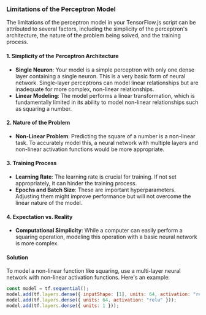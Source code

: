 ### Limitations of the Perceptron Model

The limitations of the perceptron model in your TensorFlow.js script can be attributed to several factors, including the simplicity of the perceptron's architecture, the nature of the problem being solved, and the training process.

#### 1. Simplicity of the Perceptron Architecture

- **Single Neuron**: Your model is a simple perceptron with only one dense layer containing a single neuron. This is a very basic form of neural network. Single-layer perceptrons can model linear relationships but are inadequate for more complex, non-linear relationships.
- **Linear Modeling**: The model performs a linear transformation, which is fundamentally limited in its ability to model non-linear relationships such as squaring a number.

#### 2. Nature of the Problem

- **Non-Linear Problem**: Predicting the square of a number is a non-linear task. To accurately model this, a neural network with multiple layers and non-linear activation functions would be more appropriate.

#### 3. Training Process

- **Learning Rate**: The learning rate is crucial for training. If not set appropriately, it can hinder the training process.
- **Epochs and Batch Size**: These are important hyperparameters. Adjusting them might improve performance but will not overcome the linear nature of the model.

#### 4. Expectation vs. Reality

- **Computational Simplicity**: While a computer can easily perform a squaring operation, modeling this operation with a basic neural network is more complex.

#### Solution

To model a non-linear function like squaring, use a multi-layer neural network with non-linear activation functions. Here's an example:

```javascript
const model = tf.sequential();
model.add(tf.layers.dense({ inputShape: [1], units: 64, activation: "relu" }));
model.add(tf.layers.dense({ units: 64, activation: "relu" }));
model.add(tf.layers.dense({ units: 1 }));
```
